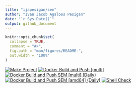 ```yaml
---
title: "ijapesigan/sem"
author: "Ivan Jacob Agaloos Pesigan"
date: "`r Sys.Date()`"
output: github_document
---
```


<!-- README.md is generated from .setup/readme/README.Rmd. Please edit that file -->

```r
knitr::opts_chunk$set(
  collapse = TRUE,
  comment = "#>",
  fig.path = "man/figures/README-",
  out.width = "100%"
)
```

<!-- badges: start -->
[![Make Project](https://github.com/ijapesigan/docker-sem/actions/workflows/make.yml/badge.svg)](https://github.com/ijapesigan/docker-sem/actions/workflows/make.yml)
[![Docker Build and Push [multi]](https://github.com/ijapesigan/docker-sem/actions/workflows/docker-build-push-multi.yml/badge.svg)](https://github.com/ijapesigan/docker-sem/actions/workflows/docker-build-push-multi.yml)
[![Docker Build and Push SEM [multi] (Daily)](https://github.com/ijapesigan/docker-sem/actions/workflows/docker-build-push-daily-multi-sem.yml/badge.svg)](https://github.com/ijapesigan/docker-sem/actions/workflows/docker-build-push-daily-multi-sem.yml)
[![Docker Build and Push SEM [amd64] (Daily)](https://github.com/ijapesigan/docker-sem/actions/workflows/docker-build-push-daily-amd64-sem.yml/badge.svg)](https://github.com/ijapesigan/docker-sem/actions/workflows/docker-build-push-daily-amd64-sem.yml)
[![Shell Check](https://github.com/ijapesigan/docker-sem/actions/workflows/shellcheck.yml/badge.svg)](https://github.com/ijapesigan/docker-sem/actions/workflows/shellcheck.yml)
<!-- badges: end -->
